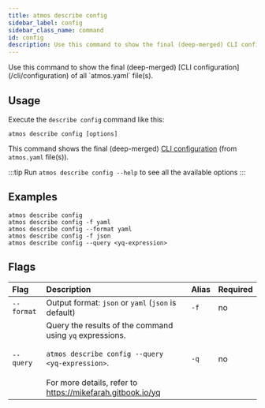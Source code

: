 ```yaml
---
title: atmos describe config
sidebar_label: config
sidebar_class_name: command
id: config
description: Use this command to show the final (deep-merged) CLI configuration of all `atmos.yaml` file(s).
---
```


<Intro>
Use this command to show the final (deep-merged) [CLI configuration](/cli/configuration) of all `atmos.yaml` file(s).
</Intro>

<Screengrab title="atmos describe config --help" slug="atmos-describe-config--help" />

## Usage

Execute the `describe config` command like this:

```shell
atmos describe config [options]
```

This command shows the final (deep-merged) [CLI configuration](/cli/configuration) (from `atmos.yaml` file(s)).

:::tip
Run `atmos describe config --help` to see all the available options
:::

## Examples

```shell
atmos describe config
atmos describe config -f yaml
atmos describe config --format yaml
atmos describe config -f json
atmos describe config --query <yq-expression>
```

## Flags

| Flag       | Description                                                                                                                                                                            | Alias | Required |
|:-----------|:---------------------------------------------------------------------------------------------------------------------------------------------------------------------------------------|:------|:---------|
| `--format` | Output format: `json` or `yaml` (`json` is default)                                                                                                                                    | `-f`  | no       |
| `--query`  | Query the results of the command using `yq` expressions.<br/><br/>`atmos describe config --query <yq-expression>`.<br/><br/>For more details, refer to https://mikefarah.gitbook.io/yq | `-q`  | no       |
